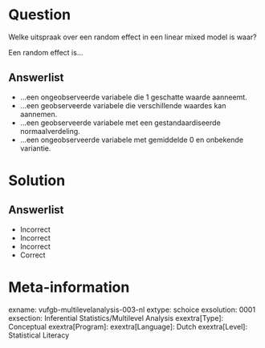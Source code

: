 Question
========

Welke uitspraak over een random effect in een linear mixed model is waar?

Een random effect is...
  
Answerlist
----------
* ...een ongeobserveerde variabele die 1 geschatte waarde aanneemt.
* ...een geobserveerde variabele die verschillende waardes kan aannemen.
* ...een geobserveerde variabele met een gestandaardiseerde normaalverdeling.
* ...een ongeobserveerde variabele met gemiddelde 0 en onbekende variantie.

Solution
========

Answerlist
----------
* Incorrect
* Incorrect
* Incorrect
* Correct

Meta-information
================
exname: vufgb-multilevelanalysis-003-nl
extype: schoice
exsolution: 0001
exsection: Inferential Statistics/Multilevel Analysis
exextra[Type]: Conceptual
exextra[Program]: 
exextra[Language]: Dutch
exextra[Level]: Statistical Literacy
